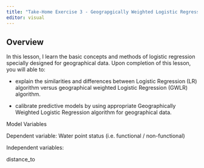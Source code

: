```yaml
---
title: "Take-Home Exercise 3 - Geograpgically Weighted Logistic Regression (GWLR) and Application"
editor: visual
---
```


## Overview

In this lesson, I learn the basic concepts and methods of logistic regression specially designed for geographical data. Upon completion of this lesson, you will able to:

-   explain the similarities and differences between Logistic Regression (LR) algorithm versus geographical weighted Logistic Regression (GWLR) algorithm.

-   calibrate predictive models by using appropriate Geographically Weighted Logistic Regression algorithm for geographical data.

Model Variables

Dependent variable: Water point status (i.e. functional / non-functional)

Independent variables:

distance_to
